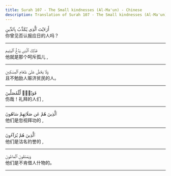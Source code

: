 ```yaml
---
title: Surah 107 - The Small kindnesses (Al-Ma'un) - Chinese
description: Translation of Surah 107 - The Small kindnesses (Al-Ma'un) in Chinese
---
```





<Aside type="quran" title="1">
أَرَءَيْتَ ٱلَّذِى يُكَذِّبُ بِٱلدِّينِ
</Aside>

<Aside type="reference" title="1">
你曾见否认报应日的人吗？
</Aside>

---

<Aside type="quran" title="2">
فَذَٰلِكَ ٱلَّذِى يَدُعُّ ٱلْيَتِيمَ
</Aside>

<Aside type="reference" title="2">
他就是那个呵斥孤儿 ,
</Aside>

---

<Aside type="quran" title="3">
وَلَا يَحُضُّ عَلَىٰ طَعَامِ ٱلْمِسْكِينِ
</Aside>

<Aside type="reference" title="3">
且不勉励人赈济贫民的人。
</Aside>

---

<Aside type="quran" title="4">
فَوَيْلٌۭ لِّلْمُصَلِّينَ
</Aside>

<Aside type="reference" title="4">
伤哉！礼拜的人们 ,
</Aside>

---

<Aside type="quran" title="5">
ٱلَّذِينَ هُمْ عَن صَلَاتِهِمْ سَاهُونَ
</Aside>

<Aside type="reference" title="5">
他们是忽视拜功的 ,
</Aside>

---

<Aside type="quran" title="6">
ٱلَّذِينَ هُمْ يُرَآءُونَ
</Aside>

<Aside type="reference" title="6">
他们是沽名钓誉的 ,
</Aside>

---

<Aside type="quran" title="7">
وَيَمْنَعُونَ ٱلْمَاعُونَ
</Aside>

<Aside type="reference" title="7">
他们是不肯借人什物的。
</Aside>

---
